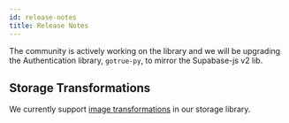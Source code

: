 ```yaml
---
id: release-notes
title: Release Notes
---
```


The community is actively working on the library and we will be upgrading the Authentication library, `gotrue-py`, to mirror the Supabase-js v2 lib.

## Storage Transformations

We currently support [image transformations](https://khuknasoft.com/docs/guides/storage/serving/image-transformations) in our storage library.
